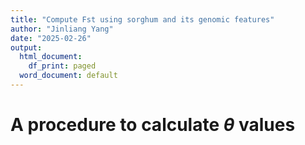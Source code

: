 ```yaml
---
title: "Compute Fst using sorghum and its genomic features"
author: "Jinliang Yang"
date: "2025-02-26"
output:
  html_document:
    df_print: paged
  word_document: default
---
```



# A procedure to calculate $\theta$ values





